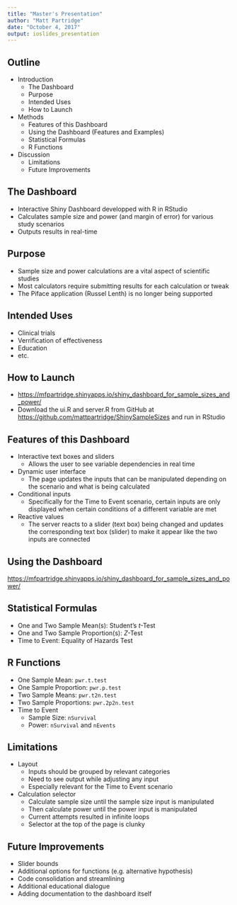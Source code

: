 ---
title: "Master's Presentation"
author: "Matt Partridge"
date: "October 4, 2017"
output: ioslides_presentation
---

<!-- Outline
- Introduction (5 minutes)
    - The Dashboard
    - Purpose
    - Intended Uses
    - How to Launch
- Methods (23 minutes)
    - Features of this Dashboard
    - Using the Dashboard (Features and Examples)
    - Statistical Formulas
    - R Functions
- Discussion (8 minutes)
    - Limitations
    - Future Improvements
- Questions (10 minutes)
- Closed Door (45 minutes)

~30-40 minutes for 1-3 (4:00 - 4:40)
~10-20 minutes for 4 (4:40 - 5:00)
~30-50 minutes for 5 (5:00 - 5:30)

-->

## Outline {.smaller}
- Introduction
    - The Dashboard
    - Purpose
    - Intended Uses
    - How to Launch
- Methods
    - Features of this Dashboard
    - Using the Dashboard (Features and Examples)
    - Statistical Formulas
    - R Functions
- Discussion
    - Limitations
    - Future Improvements

## The Dashboard
- Interactive Shiny Dashboard developped with R in RStudio
- Calculates sample size and power (and margin of error) for various study scenarios
- Outputs results in real-time

## Purpose
- Sample size and power calculations are a vital aspect of scientific studies
- Most calculators require submitting results for each calculation or tweak
- The Piface application (Russel Lenth) is no longer being supported

## Intended Uses
- Clinical trials
- Verrification of effectiveness
- Education
- etc.

## How to Launch {.smaller}
- <https://mfpartridge.shinyapps.io/shiny_dashboard_for_sample_sizes_and_power/>
- Download the ui.R and server.R from GitHub at <https://github.com/mattpartridge/ShinySampleSizes> and run in RStudio

## Features of this Dashboard
- Interactive text boxes and sliders
    - Allows the user to see variable dependencies in real time
- Dynamic user interface
    - The page updates the inputs that can be manipulated depending on the scenario and what is being calculated
- Conditional inputs
    - Specifically for the Time to Event scenario, certain inputs are only displayed when certain conditions of a different variable are met
- Reactive values
    - The server reacts to a slider (text box) being changed and updates the corresponding text box (slider) to make it appear like the two inputs are connected

## Using the Dashboard {.smaller}
<https://mfpartridge.shinyapps.io/shiny_dashboard_for_sample_sizes_and_power/>

<!-- Outline for in dashboard work
## Setting up the calculation
- Select the scenario from the side panel
- Specify what is being calculated at the top of the page

## The Calculations
- Numeric inputs can be entered in the text box or by using the slider
    - Slider bounds will update as the value moves
- Categorical variables can be selected with drop-down inputs
- The calculation, outlined in green, updates after inputs are changed in real-time

## Examples
- Background info
- Enterinputs with explanation
- Examine output
- Show variable interdependencies by changing various inputs and examining outputs
    - A couple of examples from OM, OP, TM, TP,
    - At least one example from TTE
-->

## Statistical Formulas
- One and Two Sample Mean(s): Student's $t$-Test
- One and Two Sample Proportion(s): $Z$-Test
- Time to Event: Equality of Hazards Test

## R Functions
- One Sample Mean: `pwr.t.test`
- One Sample Proportion: `pwr.p.test`
- Two Sample Means: `pwr.t2n.test`
- Two Sample Proportions: `pwr.2p2n.test`
- Time to Event
    - Sample Size: `nSurvival`
    - Power: `nSurvival` and `nEvents`

## Limitations
- Layout
    - Inputs should be grouped by relevant categories
    - Need to see output while adjusting any input
    - Especially relevant for the Time to Event scenario
- Calculation selector
    - Calculate sample size until the sample size input is manipulated
    - Then calculate power until the power input is manipulated
    - Current attempts resulted in infinite loops
    - Selector at the top of the page is clunky

## Future Improvements
- Slider bounds
- Additional options for functions (e.g. alternative hypothesis)
- Code consolidation and streamlining
- Additional educational dialogue
- Adding documentation to the dashboard itself
